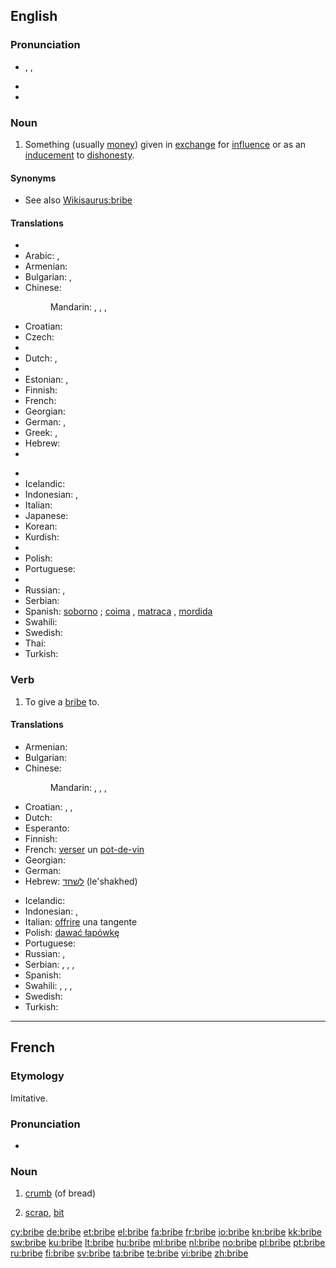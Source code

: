 ==English==

===Pronunciation===
* {{enPR|brīb}}, {{IPA|/braɪb/}}, {{SAMPA|/braIb/}}
* {{rhymes|aɪb}}
* {{audio|en-us-bribe.ogg|Audio (US)}}

===Noun===
{{en-noun}}

# Something (usually [[money]]) given in [[exchange]] for [[influence]] or as an [[inducement]] to [[dishonesty]].

====Synonyms====
* See also [[Wikisaurus:bribe]]

====Translations====
{{trans-top|inducement to dishonesty}}
* {{trreq|Albanian}}
* Arabic: {{t|ar|رشوة|f|tr=ríshwa}},  {{t|ar|رشا|f|tr=rashaa}}
* Armenian: {{t-|hy|կաշառք|tr=kašaṙk’}}
* Bulgarian: {{t+|bg|подкуп|m}},  {{t|bg|рушвет|m}}
* Chinese:
*: Mandarin: {{t-|cmn|賄賂|sc=Hani}},  {{t-|cmn|贿赂|tr=huìlù|sc=Hani}},  {{t|cmn|行賄|sc=Hani}},  {{t|cmn|行贿|tr=xínghuì|sc=Hani}}
* Croatian: {{t-|hr|mito|n|alt=míto}}
* Czech: {{t-|cs|úplatek|m}}
* {{trreq|Danish}}
* Dutch: {{t+|nl|steekpenning}},  {{t-|nl|smeergeld|n}}
* {{trreq|Esperanto}}
* Estonian: {{t-|et|pistis}},  {{t|et|altkäemaks}}
* Finnish: {{t+|fi|lahjus}}
* French: {{t+|fr|pot-de-vin|m}}
* Georgian: {{t|ka|ქრთამი|tr=k'rt'ami|sc=Geor|xs=Georgian}}
* German: {{t-|de|Bestechungsgeld|n}},  {{t+|de|Bestechung|f}}
* Greek: {{t+|el|δωροδοκία|f|tr=δoroδokía}},  {{t|el|δωροληψία|f|tr=δorolipsía}}
* Hebrew: {{t-|he|שוחד|m|tr=shokhad}}
* {{trreq|Hindi}}
{{trans-mid}}
* {{trreq|Hungarian}}
* Icelandic: {{t|is|múta|f}}
* Indonesian: {{t|id|suap|xs=Indonesian}}, {{t|id|sogokan|xs=Indonesian}}
* Italian: {{t+|it|tangente|f}}
* Japanese: {{t-|ja|賄賂|tr=わいろ, wairo}}
* Korean: {{t|ko|뇌물|tr=noemul|sc=Hang}}
* Kurdish: {{ku-Arab|[[به‌رتیل]]}}
* {{trreq|Persian}}
* Polish: {{t+|pl|łapówka|f}}
* Portuguese: {{t+|pt|suborno|m}}
* {{trreq|Romanian}}
* Russian: {{t+|ru|взятка|f|tr=vzjátka}}, {{t+|ru|подкуп|m|tr=pódkup}}
* Serbian: {{t-|sr|mito|n}}
* Spanish: [[soborno]] {{m}} ; {{italbrac|colloquial}} [[coima]] {{f}}  {{italbrac|Argentina|Paraguay|Uruguay}}, [[matraca]] {{f}}  {{italbrac|Venezuela}}, [[mordida]] {{f}}  {{italbrac|Mexico}}
* Swahili: {{t+|sw|hongo|xs=Swahili}}
* Swedish: {{t+|sv|muta|c}}
* Thai: {{t|th|สินบน|tr=sĭnbon}}
* Turkish: {{t+|tr|rüşvet}}
{{trans-bottom}}

===Verb===
{{en-verb|brib|ing}}

# {{transitive}} To give a [[bribe#Noun|bribe]] to.

====Translations====
{{trans-top|to give a bribe}}
* Armenian: {{t-|hy|կաշառել|tr=kašaṙel}}
* Bulgarian: {{t+|bg|подкупвам}}
* Chinese:
*: Mandarin: {{t-|cmn|賄賂|sc=Hani}},  {{t-|cmn|贿赂|tr=huìlù|sc=Hani}},  {{t|cmn|行賄|sc=Hani}},  {{t|cmn|行贿|tr=xínghuì|sc=Hani}}
* Croatian: {{t|hr|mititi|alt=mítiti}}, {{t-|hr|potkupiti|alt=potkúpiti}}, {{t|hr|potplatiti|alt=potplátiti}}
* Dutch: {{t+|nl|omkopen}}
* Esperanto: {{t-|eo|korupti|xs=Esperanto}}
* Finnish: {{t+|fi|lahjoa}}
* French: [[verser]] un [[pot-de-vin]]
* Georgian: {{t|ka|ქრთამის მიცემა|tr=k'rt'amis mic'ema|sc=Geor|xs=Georgian}}
* German: {{t+|de|bestechen}}
* Hebrew: [[לשחד]] (le'shakhed)
{{trans-mid}}
* Icelandic: {{t|is|múta}}
* Indonesian: {{t|id|menyuap|xs=Indonesian}}, {{t|id|menyogok|xs=Indonesian}}
* Italian: [[offrire]] una tangente
* Polish: [[dawać łapówkę]]
* Portuguese: {{t+|pt|subornar}}
* Russian: {{t|ru|давать взятку|tr=davát’ vzjátku}}, {{t+|ru|подкупать|tr=podkupát’}}
* Serbian: {{t-|sr|митити|tr=mititi|sc=Cyrl}}, {{t-|sr|подмитити|tr=podmititi|sc=Cyrl}}, {{t-|sr|поткупити|tr=potkupiti|sc=Cyrl}}, {{t-|sr|потплатити|tr=potplatiti|sc=Cyrl}}
* Spanish: {{t-|es|sobornar}}
* Swahili: {{t+|sw|hongo|xs=Swahili}},  {{t|sw|rushwa|xs=Swahili}},  {{t|sw|mlungula|xs=Swahili}},  {{t+|sw|chai|xs=Swahili}}
* Swedish: {{t+|sv|muta}}
* Turkish: {{t|tr|rüşvet vermek}}
{{trans-bottom}}

----

==French==

===Etymology===
Imitative.

===Pronunciation===
* {{IPA|/bʁib/|lang=fr}}

===Noun===
{{fr-noun|f}}

# {{obsolete|lang=fr}} [[crumb]] (of bread)
# [[scrap]], [[bit]]

[[cy:bribe]]
[[de:bribe]]
[[et:bribe]]
[[el:bribe]]
[[fa:bribe]]
[[fr:bribe]]
[[io:bribe]]
[[kn:bribe]]
[[kk:bribe]]
[[sw:bribe]]
[[ku:bribe]]
[[lt:bribe]]
[[hu:bribe]]
[[ml:bribe]]
[[nl:bribe]]
[[no:bribe]]
[[pl:bribe]]
[[pt:bribe]]
[[ru:bribe]]
[[fi:bribe]]
[[sv:bribe]]
[[ta:bribe]]
[[te:bribe]]
[[vi:bribe]]
[[zh:bribe]]